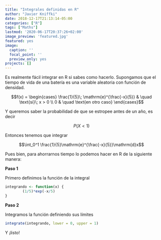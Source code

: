 ```yaml
---
title: "Integrales definidas en R"
author: "Javier Kniffki"
date: 2018-12-17T21:13:14-05:00
categories: ["R"]
tags: ["Maths"]
lastmod: '2020-06-17T20:37:26+02:00'
image_preview: 'featured.jpg'
featured: yes
image:
  caption: ''
  focal_point: ''
  preview_only: yes
projects: []
---
```


Es realmente fácil integrar en R si sabes como hacerlo. Supongamos que el tiempo de vida de una batería es una variable aleatoria con función de densidad.

$$f(x) = \begin{cases} \frac{1}{5}\; \mathrm{e}^{\frac{-x}{5}} & \quad \text{si}\; x > 0 \\ 0 & \quad  \text{en otro caso} \end{cases}$$

Y queremos saber la probabilidad de que se estropee antes de un año, es decir

$$P(X < 1)$$

Entonces tenemos que integrar

$$\int_0^1 \frac{1}{5}\mathrm{e}^{\frac{-x}{5}}\mathrm{d}x$$

Pues bien, para ahorrarnos tiempo lo podemos hacer en R de la siguiente manera:

**Paso 1**

Primero definimos la función de la integral

```r
integrando <- function(x) {
        (1/5)*exp(-x/5)
}
```

**Paso 2**

Integramos la función definiendo sus límites

```r
integrate(integrando, lower = 0, upper = 1)
```

Y ¡listo!